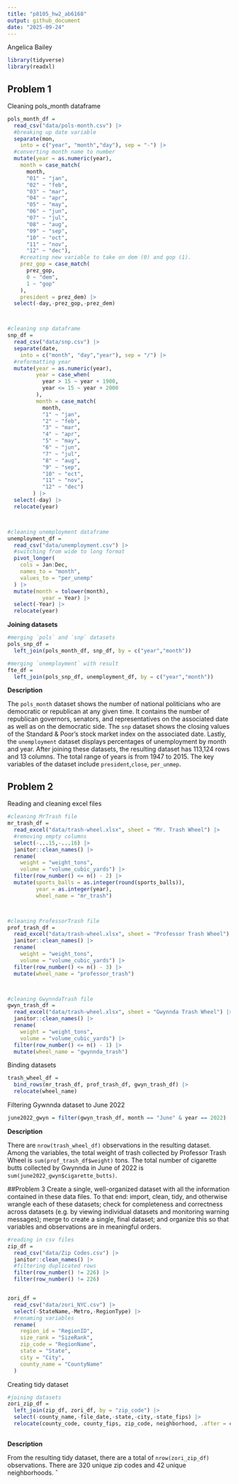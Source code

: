 ```yaml
---
title: "p8105_hw2_ab6168"
output: github_document
date: "2025-09-24"
---
```

Angelica Bailey


```r
library(tidyverse)
library(readxl)
```


## Problem 1

Cleaning pols_month dataframe
```r
pols_month_df = 
  read_csv("data/pols-month.csv") |> 
  #breaking up date variable
  separate(mon,
    into = c("year", "month","day"), sep = "-") |> 
  #converting month name to number
  mutate(year = as.numeric(year),
    month = case_match(
      month,
      "01" ~ "jan",
      "02" ~ "feb",
      "03" ~ "mar",
      "04" ~ "apr",
      "05" ~ "may",
      "06" ~ "jun",
      "07" ~ "jul",
      "08" ~ "aug",
      "09" ~ "sep",
      "10" ~ "oct",
      "11" ~ "nov",
      "12" ~ "dec"),
    #creating new variable to take on dem (0) and gop (1).
    prez_gop = case_match(
      prez_gop,
      0 ~ "dem",
      1 ~ "gop"
    ),
    president = prez_dem) |> 
  select(-day,-prez_gop,-prez_dem)



#cleaning snp dataframe
snp_df = 
  read_csv("data/snp.csv") |> 
  separate(date,
    into = c("month", "day","year"), sep = "/") |> 
  #reformatting year
  mutate(year = as.numeric(year),
         year = case_when(
           year > 15 ~ year + 1900,
           year <= 15 ~ year + 2000
         ),
         month = case_match(
           month,
           "1" ~ "jan",
           "2" ~ "feb",
           "3" ~ "mar",
           "4" ~ "apr",
           "5" ~ "may",
           "6" ~ "jun",
           "7" ~ "jul",
           "8" ~ "aug",
           "9" ~ "sep",
           "10" ~ "oct",
           "11" ~ "nov",
           "12" ~ "dec")
        ) |> 
  select(-day) |> 
  relocate(year)



#cleaning unemployment dataframe
unemployment_df = 
  read_csv("data/unemployment.csv") |> 
  #switching from wide to long format
  pivot_longer(
    cols = Jan:Dec,
    names_to = "month",
    values_to = "per_unemp"
  ) |> 
  mutate(month = tolower(month), 
           year = Year) |> 
  select(-Year) |> 
  relocate(year)


```


**Joining datasets**

```r
#merging `pols` and `snp` datasets
pols_snp_df =
  left_join(pols_month_df, snp_df, by = c("year","month"))

#merging `unemployment` with result
fte_df =
  left_join(pols_snp_df, unemployment_df, by = c("year","month"))
```

**Description**

The `pols_month` dataset shows the number of national politicians who are democratic or republican at any given time. It contains the number of republican governors, senators, and representatives on the associated date as well as on the democratic side. The `snp` dataset shows the closing values of the Standard & Poor's stock market index on the associated date. Lastly, the `unemployment` dataset displays percentages of unemployment by month and year. After joining these datasets, the resulting dataset has 113,124 rows and 13 columns. The total range of years is from 1947 to 2015. The key variables of the dataset include `president`,`close`, `per_unmep`. 


## Problem 2

Reading and cleaning excel files
```r
#cleaning MrTrash file
mr_trash_df = 
  read_excel("data/trash-wheel.xlsx", sheet = "Mr. Trash Wheel") |> 
  #removing empty columns
  select(-...15,-...16) |> 
  janitor::clean_names() |> 
  rename(
    weight = "weight_tons",
    volume = "volume_cubic_yards") |> 
  filter(row_number() <= n() - 2) |>
  mutate(sports_balls = as.integer(round(sports_balls)),
         year = as.integer(year),
         wheel_name = "mr_trash")



#cleaning ProfessorTrash file  
prof_trash_df = 
  read_excel("data/trash-wheel.xlsx", sheet = "Professor Trash Wheel") |>
  janitor::clean_names() |> 
  rename(
    weight = "weight_tons",
    volume = "volume_cubic_yards") |> 
  filter(row_number() <= n() - 3) |> 
  mutate(wheel_name = "professor_trash")



#cleaning GwynndaTrash file
gwyn_trash_df =
  read_excel("data/trash-wheel.xlsx", sheet = "Gwynnda Trash Wheel") |> 
  janitor::clean_names() |> 
  rename(
    weight = "weight_tons",
    volume = "volume_cubic_yards") |> 
  filter(row_number() <= n() - 1) |> 
  mutate(wheel_name = "gwynnda_trash")

```


Binding datasets
```r
trash_wheel_df =
  bind_rows(mr_trash_df, prof_trash_df, gwyn_trash_df) |> 
  relocate(wheel_name)
```



Filtering Gywnnda dataset to June 2022
```r
june2022_gwyn = filter(gwyn_trash_df, month == "June" & year == 2022)
```


**Description**

There are `nrow(trash_wheel_df)` observations in the resulting dataset. Among the variables, the total weight of trash collected by Professor Trash Wheel is `sum(prof_trash_df$weight)` tons. The total number of cigarette butts collected by Gwynnda in June of 2022 is  `sum(june2022_gwyn$cigarette_butts)`. 



##Problem 3
Create a single, well-organized dataset with all the information contained in these data files. To that end: import, clean, tidy, and otherwise wrangle each of these datasets; check for completeness and correctness across datasets (e.g. by viewing individual datasets and monitoring warning messages); merge to create a single, final dataset; and organize this so that variables and observations are in meaningful orders.



```r
#reading in csv files
zip_df = 
  read_csv("data/Zip Codes.csv") |> 
  janitor::clean_names() |> 
  #filtering duplicated rows
  filter(row_number() != 226) |> 
  filter(row_number() != 226)


zori_df =
  read_csv("data/zori_NYC.csv") |> 
  select(-StateName,-Metro,-RegionType) |> 
  #renaming variables
  rename(
    region_id = "RegionID",
    size_rank = "SizeRank",
    zip_code = "RegionName",
    state = "State",
    city = "City",
    county_name = "CountyName"
  )

```



Creating tidy dataset

```r
#joining datasets
zori_zip_df =
  left_join(zip_df, zori_df, by = "zip_code") |> 
  select(-county_name,-file_date,-state,-city,-state_fips) |> 
  relocate(county_code, county_fips, zip_code, neighborhood, .after = county)
  
```

**Description**

From the resulting tidy dataset, there are a total of `nrow(zori_zip_df)` observations. There are 320 unique zip codes and 42 unique neighborhoods.
ˆ

